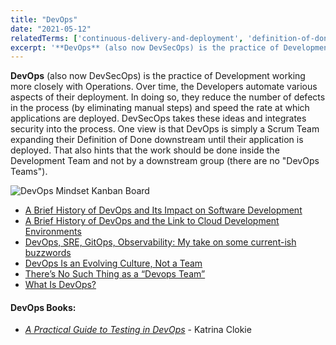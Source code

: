 ```yaml
---
title: "DevOps"
date: "2021-05-12"
relatedTerms: ['continuous-delivery-and-deployment', 'definition-of-done']
excerpt: '**DevOps** (also now DevSecOps) is the practice of Development working more closely with'
---
```


**DevOps** (also now DevSecOps) is the practice of Development working more closely with Operations. Over time, the Developers automate various aspects of their deployment. In doing so, they reduce the number of defects in the process (by eliminating manual steps) and speed the rate at which applications are deployed. DevSecOps takes these ideas and integrates security into the process. One view is that DevOps is simply a Scrum Team expanding their Definition of Done downstream until their application is deployed. That also hints that the work should be done inside the Development Team and not by a downstream group (there are no "DevOps Teams").

![DevOps Mindset Kanban Board](src/content/glossary/devops/images/DevOps-Mindset-Kanban-Board-simple-1024x230.png)

<HighlightBox heading="Resource Links" variant="resourceLinks">

- [A Brief History of DevOps and Its Impact on Software Development](https://everythingdevops.dev/a-brief-history-of-devops-and-its-impact-on-software-development/)
- [A Brief History of DevOps and the Link to Cloud Development Environments](https://www.linkedin.com/pulse/brief-history-devops-link-cloud-development-laurent-balmelli-phd-aim8e/)
- [DevOps, SRE, GitOps, Observability: My take on some current-ish buzzwords](https://infrastructure-as-code.com/2020/01/29/defining-buzzwords.html)
- [DevOps Is an Evolving Culture, Not a Team](https://blog.kylegalbraith.com/2019/03/18/devops-is-an-evolving-culture-not-a-team/)
- [There’s No Such Thing as a “Devops Team”](https://continuousdelivery.com/2012/10/theres-no-such-thing-as-a-devops-team/)
- [What Is DevOps?](https://theagileadmin.com/what-is-devops/)

#### DevOps Books:

- _[A Practical Guide to Testing in DevOps](https://leanpub.com/testingindevops)_ \- Katrina Clokie

</HighlightBox>
